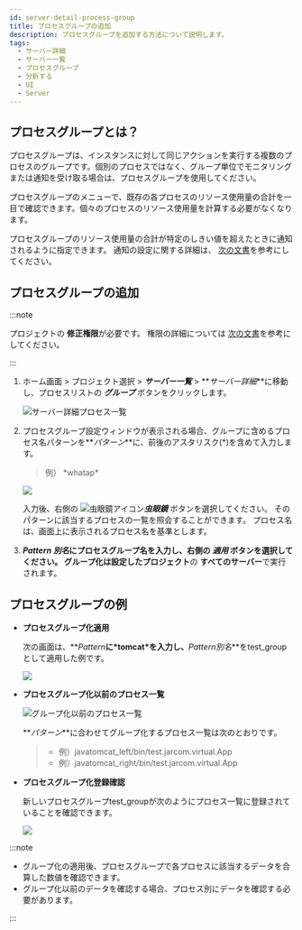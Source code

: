 ```yaml
---
id: server-detail-process-group
title: プロセスグループの追加
description: プロセスグループを追加する方法について説明します。
tags:
  - サーバー詳細
  - サーバー一覧
  - プロセスグループ
  - 分析する
  - UI
  - Server
---
```


## プロセスグループとは？

プロセスグループは、インスタンスに対して同じアクションを実行する複数のプロセスのグループです。個別のプロセスではなく、グループ単位でモニタリングまたは通知を受け取る場合は、プロセスグループを使用してください。

プロセスグループのメニューで、既存の各プロセスのリソース使用量の合計を一目で確認できます。個々のプロセスのリソース使用量を計算する必要がなくなります。

プロセスグループのリソース使用量の合計が特定のしきい値を超えたときに通知されるように指定できます。
通知の設定に関する詳細は、 [次の文書](warning-notice#process-event)を参考にしてください。

## プロセスグループの追加

:::note

プロジェクトの **修正権限**が必要です。 権限の詳細については [次の文書](../project/project-structure)を参考にしてください。

:::

1.  ホーム画面 > プロジェクト選択 > **_サーバー一覧_** > **_サーバー詳細_**に移動し、プロセスリストの **_グループ_** ボタンをクリックします。

    ![サーバー詳細プロセス一覧](/img/server-detail-process.png)

2.  プロセスグループ設定ウィンドウが表示される場合、グループに含めるプロセス名パターンを**_パターン_**に、前後のアスタリスク(\*)を含めて入力します。

    > 例） \*whatap\*

    ![](https://img.whatap.io/media/images/process_group_details.png)

    入力後、右側の ![虫眼鏡アイコン](/img/ic-search.svg)**_虫眼鏡_** ボタンを選択してください。 そのパターンに該当するプロセスの一覧を照会することができます。 プロセス名は、画面上に表示されるプロセス名を基準とします。

3.  **_Pattern 別名_**にプロセスグループ名を入力し、右側の **_適用_** ボタンを選択してください。 グループ化は**設定したプロジェクト**の **すべてのサーバー**で実行されます。

## プロセスグループの例

-   **プロセスグループ化適用**

    次の画面は、**_Pattern_**に\*tomcat\*を入力し、**_Pattern別名_**をtest_groupとして適用した例です。

    ![](https://img.whatap.io/media/images/process_group_example.png)

-   **プロセスグループ化以前のプロセス一覧**  

    ![グループ化以前のプロセス一覧](/img/server-process-list.png)

    **_パターン_**に合わせてグループ化するプロセス一覧は次のとおりです。

    > -   例）javatomcat_left/bin/test.jarcom.virtual.App 
    > -   例）javatomcat_right/bin/test.jarcom.virtual.App

-   **プロセスグループ化登録確認**

    新しいプロセスグループtest_groupが次のようにプロセス一覧に登録されていることを確認できます。

    ![](https://img.whatap.io/media/images/test_group.png)

:::note

-   グループ化の適用後、プロセスグループで各プロセスに該当するデータを合算した数値を確認できます。 
-   グループ化以前のデータを確認する場合、プロセス別にデータを確認する必要があります。

:::

